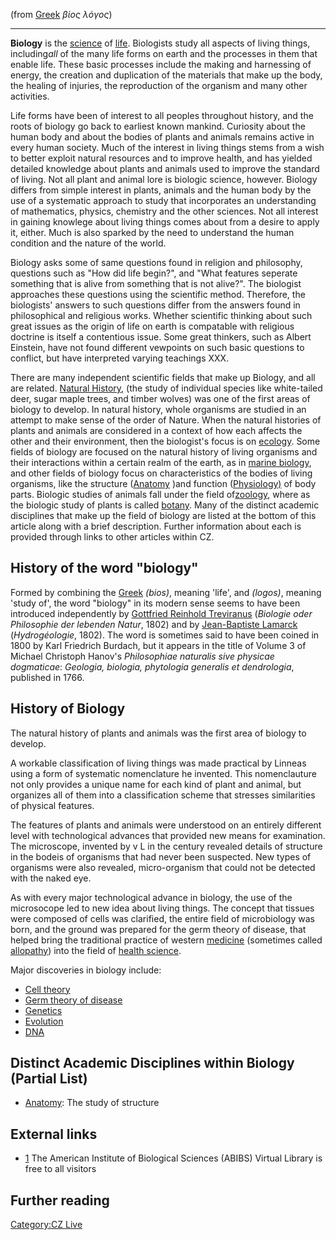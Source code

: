 (from [[Greek language|Greek]] ''βίος λόγος'')
----

'''Biology''' is the [[science]] of [[life]]. Biologists study all aspects of living things, including'' all'' of the many life forms on earth and the processes in them that enable life. These basic processes include the making and harnessing of energy, the creation and duplication of the materials that make up the body, the healing of injuries, the reproduction of the organism and many other activities. 

Life forms have been of interest to all peoples throughout history, and the roots of biology go back to earliest known mankind. Curiosity about the human body and about the bodies of plants and animals remains active in every human society. Much of the interest in living things stems from a wish to better exploit natural resources and to improve health, and has yielded detailed knowledge about plants and animals used to improve the standard of living.  Not all plant and animal lore is biologic science, however. Biology differs from simple interest in plants, animals and the human body by the use of a systematic approach to study that incorporates an understanding of mathematics, physics, chemistry and the other sciences. Not all interest in gaining knowlege about living things comes about from a desire to apply it, either. Much is also sparked by the need to understand the human condition and the nature of the world.

Biology asks some of same questions found in religion and philosophy, questions such as "How did life begin?", and "What features seperate something that is alive from something that is not alive?". The biologist approaches these questions using the scientific method. Therefore, the biologists' answers to such questions differ from the answers found in philosophical and religious works. Whether scientific thinking about such great issues as the origin of life on earth is compatable with religious doctrine is itself a contentious issue. Some great thinkers, such as Albert Einstein, have not found different vewpoints on such basic questions to conflict, but have interpreted varying teachings XXX.

There are many independent scientific fields that make up Biology, and all are related. [[ Natural History]], (the study of individual species like white-tailed deer, sugar maple trees, and timber wolves) was one of the first areas of biology to develop. In natural history, whole organisms are studied in an attempt to make sense of the order of Nature. When the natural histories of plants and animals are considered in a context of how each affects the other and their environment, then the biologist's focus is on [[ecology]]. Some fields of biology are focused on the natural history of living organisms and their interactions within a certain realm of the earth, as in [[marine biology]], and other fields of biology focus on characteristics of the bodies of living organisms, like the structure ([[Anatomy]] )and function ([[Physiology)]] of body parts. Biologic studies of animals fall under the field of[[ zoology]], where as the biologic study of plants is called [[botany]]. Many of the distinct academic disciplines that make up the field of biology are listed at the bottom of this article along with a brief description. Further information about each is provided through links to other articles within CZ.  

==History of the word "biology"==
Formed by combining the [[Greek language|Greek]] ''{{Polytonic|βίος}}'' ''(bios)'', meaning 'life', and ''{{Polytonic|λόγος}}'' ''(logos)'', meaning 'study of', the word "biology" in its modern sense seems to have been introduced independently by [[Gottfried Reinhold Treviranus]] (''Biologie oder Philosophie der lebenden Natur'', 1802) and by [[Jean-Baptiste Lamarck]] (''Hydrogéologie'', 1802). The word is sometimes said to have been coined in 1800 by Karl Friedrich Burdach, but it appears in the title of Volume 3 of Michael Christoph Hanov's ''Philosophiae naturalis sive physicae dogmaticae'': ''Geologia, biologia, phytologia generalis et dendrologia'', published in 1766.

==History of Biology==

The natural history of plants and animals was the first area of biology to develop. 

A workable classification of living things was made practical by Linneas using a form of systematic nomenclature he invented. This nomenclauture not only provides a unique name for each kind of plant and animal, but organizes all of them into a classification scheme that stresses similarities of physical features.

The features of plants and animals were understood on an entirely different level with technological advances that provided new means for examination. The microscope, invented by v L in the   century revealed details of structure in the bodeis of organisms that had never been suspected. New types of organisms were also revealed, micro-organism that could not be detected with the naked eye.

As with every major technological advance in biology, the use of the microsocope led to new idea about living things. The concept that tissues were composed of cells was clarified, the entire field of microbiology was born, and the ground was prepared for the germ theory of disease, that helped bring the traditional practice of western [[medicine]] (sometimes called [[allopathy]]) into the field of [[health science]].


{{main|History of biology|History of medicine|History of genetics}}
Major discoveries in biology include:
* [[Cell theory]]
* [[Germ theory of disease]]
* [[Genetics]]
* [[Evolution]]
* [[DNA]]

==Distinct Academic Disciplines within Biology (Partial List)==
*[[Anatomy]]: The study of structure




==External links==

* [http://www.aibs.org/virtual-library/] The American Institute of Biological Sciences (ABIBS) Virtual Library is free to all visitors

==Further reading==





[[Category:CZ Live]]